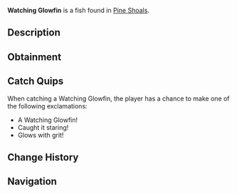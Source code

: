 {{FishInfobox
|image          = Watching Glowfin.png
|rarity         = Common
|sea            = Second Sea
|location       = [[Pine Shoals]]
|sublocation    = 
|sources        = Fishing Rod
|radar_location = 
|prog_speed     = +20
|xp             = 20
|weather        = Clear
|time           = Day
|season         = Spring
|bait           = Worm
|base_weight    = 4
|base_value     = 30
|weight_range   = 3
|base_chance    = 230
|base_resil     = 80
}}
'''Watching Glowfin''' is a {{Rarity|Common}} fish found in [[Pine Shoals]].

== Description ==
{{Description|A vigilant presence that glows with quiet menace.|Bestiary Entry}}

== Obtainment ==
{{Description|It watches from the shallows when the sun is high.|Bestiary Hint}}
{{Fish Availability|
Pine Shoals
|top_rods      = 
Free Spirit Rod\438191.83\49678.66;
Azure Of Lagoon\409634.31\47505.26;
Great Rod of Oscar\394546.35\42537.09;
Resourceful Rod\392809.6\36277.46;
Astralhook Rod\391793.29\49876.32;
Training Rod\334455.2\31036.62;
Steady Rod\357103.98\30762.59;
Frostfire Rod\356056.99\30672.4;
Nocturnal Rod\190247.55\182712.14;
Firefly Rod\363891.54\47824.07;
Flimsy Rod\337700.51\35048.02;
Trident Rod\372332.55\44224.51;
Blazebringer Rod\360456.28\41659.39;
Verdant Shear Rod\355506.54\42370.02;
No-Life Rod\322951.49\39523.83;
Seraphic Rod\308224.17\36609.92;
Challenger's Rod\305877.32\37274.27;
Ethereal Prism Rod\304843.29\35530.37;
Depthseeker Rod\298738.29\38286.05;
Rod Of The Forgotten Fang\297110.64\35381.74;
Avalanche Rod\297086.27\38196.14;
Volcanic Rod\294993.05\36660.64;
Rod Of The Depths\294475.35\35373.48;
Rod Of The Exalted One\294470\34653.7;
Zeus Rod\294060.75\36544.78
|recommended   = Free Spirit Rod
}}

== Catch Quips ==
When catching a Watching Glowfin, the player has a chance to make one of the following exclamations:
* A Watching Glowfin!
* Caught it staring!
* Glows with grit!

== Change History ==
{{Change History|{{subst:Current Version}}}}

== Navigation ==
{{Fish Navbox|Pine Shoals}}